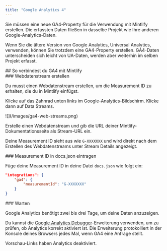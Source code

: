 ```yaml
---
title: "Google Analytics 4"
---
```


Sie müssen eine neue <Tooltip tip="Google Analytics 4">GA4</Tooltip>-Property für die Verwendung mit Mintlify erstellen. Die erfassten Daten fließen in dasselbe Projekt wie Ihre anderen Google-Analytics-Daten.

Wenn Sie die ältere Version von Google Analytics, Universal Analytics, verwenden, können Sie trotzdem eine <Tooltip tip="Google Analytics 4">GA4</Tooltip>-Property erstellen. <Tooltip tip="Google Analytics 4">GA4</Tooltip>-Daten unterscheiden sich leicht von UA-Daten, werden aber weiterhin im selben Projekt erfasst.

<div id="how-to-connect-ga4-to-mintlify">
  ## So verbindest du GA4 mit Mintlify
</div>

<div id="create-a-web-stream">
  ### Webdatenstream erstellen
</div>

Du musst einen Webdatenstream erstellen, um die Measurement ID zu erhalten, die du in Mintlify einfügst.

Klicke auf das Zahnrad unten links im Google-Analytics-Bildschirm. Klicke dann auf Data Streams.

<Frame>![](/images/ga4-web-streams.png)</Frame>

Erstelle einen Webdatenstream und gib die URL deiner Mintlify-Dokumentationsseite als Stream-URL ein.

Deine Measurement ID sieht aus wie `G-XXXXXXX` und wird direkt nach dem Erstellen des Webdatenstreams unter Stream Details angezeigt.

<div id="put-measurement-id-in-docsjson">
  ### Measurement ID in docs.json eintragen
</div>

Füge deine Measurement ID in deine Datei `docs.json` wie folgt ein:

```json docs.json
"integrations": {
    "ga4": {
        "measurementId": "G-XXXXXXX"
    }
}
```

<div id="wait">
  ### Warten
</div>

Google Analytics benötigt zwei bis drei Tage, um deine Daten anzuzeigen.

Du kannst die [Google Analytics Debugger](https://chrome.google.com/webstore/detail/google-analytics-debugger/jnkmfdileelhofjcijamephohjechhna?hl=en)-Erweiterung verwenden, um zu prüfen, ob Analytics korrekt aktiviert ist. Die Erweiterung protokolliert in der Konsole deines Browsers jedes Mal, wenn GA4 eine Anfrage stellt.

<Note>

Vorschau-Links haben Analytics deaktiviert.

</Note>

